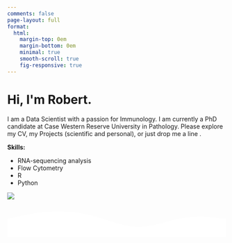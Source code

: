 ```yaml
---
comments: false
page-layout: full
format:
  html:
    margin-top: 0em
    margin-bottom: 0em
    minimal: true
    smooth-scroll: true
    fig-responsive: true
---
```



::: {.column-screen}
```{=html}
<link rel="stylesheet" href="styles/landing_page.scss">
<link rel="stylesheet" href="styles/landing_page.css">
<link rel="stylesheet" href="https://cdnjs.cloudflare.com/ajax/libs/font-awesome/4.7.0/css/font-awesome.min.css">
<div class="gradient_bg">
    <div class="hero section_padding">
        <div class="hero_content">
            <h1>Hi, I'm <span class="gradient_text">Robert</span>.</h1>
            <p>I am a Data Scientist with a passion for Immunology.
                I am currently a PhD candidate at Case Western Reserve University in Pathology.
                Please explore my CV, my Projects (scientific and personal), or just drop me a line <a href="mailto:robert@schauner.com"><i class="fa fa-envelope"></i></a>.
            </p>
            <p><b>Skills:</b></p>
            <ul>
              <li>RNA-sequencing analysis</li>
              <li>Flow Cytometry</li>
              <li>R</li>
              <li>Python</li>
            </ul>
        </div>

        <div class="hero_image">
            <img src="/assets/headshot_hex.png"/>
        </div>
        <div id="dot_container">
        </div>
    </div>
    <svg id="bottom_wave" xmlns="http://www.w3.org/2000/svg" viewBox="0 0 1440 250">
        <path
                fill="#fff"
                fill-opacity="1"
                d="M0,128L48,117.3C96,107,192,85,288,80C384,75,480,85,576,112C672,139,768,181,864,181.3C960,181,1056,139,1152,122.7C1248,107,1344,117,1392,122.7L1440,128L1440,320L1392,320C1344,320,1248,320,1152,320C1056,320,960,320,864,320C768,320,672,320,576,320C480,320,384,320,288,320C192,320,96,320,48,320L0,320Z"
        ></path>
    </svg>
</div>

<script src="styles/jquery.min.js"></script>
<script src="styles/TweenMax.min.js"></script>
<script src="styles/parallax.js"></script>
```
:::
